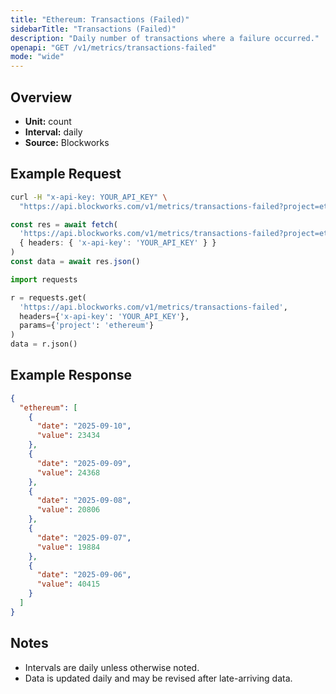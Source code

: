 ```yaml
---
title: "Ethereum: Transactions (Failed)"
sidebarTitle: "Transactions (Failed)"
description: "Daily number of transactions where a failure occurred."
openapi: "GET /v1/metrics/transactions-failed"
mode: "wide"
---
```


## Overview

- **Unit:** count
- **Interval:** daily
- **Source:** Blockworks

## Example Request

<CodeGroup>

```bash cURL
curl -H "x-api-key: YOUR_API_KEY" \
  "https://api.blockworks.com/v1/metrics/transactions-failed?project=ethereum"
```

```typescript TypeScript
const res = await fetch(
  'https://api.blockworks.com/v1/metrics/transactions-failed?project=ethereum',
  { headers: { 'x-api-key': 'YOUR_API_KEY' } }
)
const data = await res.json()
```

```python Python
import requests

r = requests.get(
  'https://api.blockworks.com/v1/metrics/transactions-failed',
  headers={'x-api-key': 'YOUR_API_KEY'},
  params={'project': 'ethereum'}
)
data = r.json()
```

</CodeGroup>

## Example Response

```json
{
  "ethereum": [
    {
      "date": "2025-09-10",
      "value": 23434
    },
    {
      "date": "2025-09-09",
      "value": 24368
    },
    {
      "date": "2025-09-08",
      "value": 20806
    },
    {
      "date": "2025-09-07",
      "value": 19884
    },
    {
      "date": "2025-09-06",
      "value": 40415
    }
  ]
}
```

## Notes
- Intervals are daily unless otherwise noted.
- Data is updated daily and may be revised after late-arriving data.